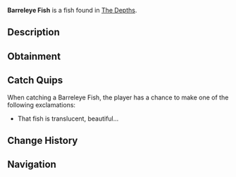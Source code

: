 {{FishInfobox
|image          = Barreleye Fish.png
|rarity         = Mythical
|sea            = First Sea
|location       = [[The Depths]]
|sublocation    = 
|sources        = Fishing Rod
|radar_location = 
|prog_speed     = -15
|xp             = 950
|weather        = 
|time           = Night
|season         = Summer
|bait           = Deep Coral
|base_weight    = 15
|base_value     = 4500
|weight_range   = 10
|base_chance    = 0.01
|base_resil     = 20
}}
'''Barreleye Fish''' is a {{Rarity|Mythical}} fish found in [[The Depths]].

== Description ==
{{Description|A transparent fish with a dome-shaped head and large, upward-facing eyes, adapted for deep waters with it's 3 eyes. The third eye has a similar effect that night-vision goggles have, giving it full 20/20 vision, even in the darkest of waters.|Bestiary Entry}}

== Obtainment ==
{{Description|Found in the deep ocean during the Night, drifting near bioluminescent creatures.|Bestiary Hint}}
{{Fish Availability|
The Depths
The Depths/Absolute Darkness
|top_rods      = 
Leviathan's Fang Rod\132492.54\215525.67;
Free Spirit Rod\117441.65\178886.63;
Trident Rod\114345.71\174170.91;
No-Life Rod\87068.8\142395.38;
Seraphic Rod\78740.66\127382.98;
Flimsy Rod\71689.87\221981.89;
Training Rod\57085.92\130942;
Lucky Rod\58136.74\98926.79;
Adventurer's Rod\47961.25\82501.04;
Ethereal Prism Rod\78172.73\126566.46;
Challenger's Rod\77184.94\126434.9;
Rod Of The Forgotten Fang\76446.1\124857.56;
Rod Of The Exalted One\74959.61\122035.44;
Rod Of The Depths\73838.35\116945.84;
Zeus Rod\70508.46\111671.93;
Verdant Shear Rod\70060.16\110052.61;
Blazebringer Rod\68535.28\106764.46;
Depthseeker Rod\65566.22\102618.85;
Volcanic Rod\61148.48\93141.11;
Avalanche Rod\58413.82\92389.46;
Steady Rod\24275.84\41106.75
|recommended   = Trident Rod
}}

== Catch Quips ==
When catching a Barreleye Fish, the player has a chance to make one of the following exclamations:
* That fish is translucent, beautiful...

== Change History ==
{{Change History|{{subst:Current Version}}}}

== Navigation ==
{{Fish Navbox|The Depths}}
